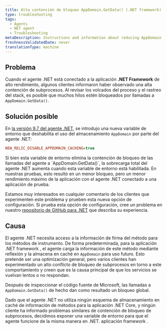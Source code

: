```yaml
---
title: Alta contención de bloqueo AppDomain.GetData() (.NET framework)
type: troubleshooting
tags:
  - Agents
  - NET agent
  - Troubleshooting
metaDescription: Instructions and information about reducing AppDomain.GetData() lock contention for impacted .NET Framework applications
freshnessValidatedDate: never
translationType: machine
---
```


## Problema

Cuando el agente .NET está conectado a la aplicación <DNT>**.NET Framework**</DNT> de alto rendimiento, algunos clientes informaron haber observado una alta contención de subprocesos. Al revisar los volcados del proceso y el rastreo del stack, es posible que muchos hilos estén bloqueados por llamadas a `AppDomain.GetData()`.

## Solución posible

En [la versión 9.7 del agente .NET](/docs/release-notes/agent-release-notes/net-release-notes), se introdujo una nueva variable de entorno que deshabilita el uso del almacenamiento `AppDomain` por parte del agente .NET:

```ini
NEW_RELIC_DISABLE_APPDOMAIN_CACHING=true
```

<Callout variant="caution">
  Si bien esta variable de entorno elimina la contención de bloqueo de las llamadas del agente a `AppDomain.GetData()`, la sobrecarga total del agente .NET aumenta cuando esta variable de entorno está habilitada. En nuestras pruebas, esto resultó en un menor bloqueo, pero un menor rendimiento máximo de la aplicación con el agente .NET conectado a una aplicación de prueba.
</Callout>

Estamos muy interesados en cualquier comentario de los clientes que experimenten este problema y prueben esta nueva opción de configuración. Si prueba esta opción de configuración, cree un problema en nuestro [repositorio de GitHub para .NET](https://github.com/newrelic/newrelic-dotnet-agent) que describa su experiencia.

## Causa

El agente .NET necesita acceso a la información de firma del método para los métodos de instrumento. De forma predeterminada, para la aplicación .NET framework , el agente carga la información de este método mediante reflexión y la almacena en caché en `AppDomain` para uso futuro. Esto pretende ser una optimización general, pero varios clientes han experimentado un alto conflicto de bloqueo de subprocesos en torno a este comportamiento y creen que es la causa principal de que los servicios se vuelvan lentos o no respondan.

Después de inspeccionar el código fuente de Microsoft, las llamadas a `AppDomain.GetData()` de hecho dan como resultado un bloqueo global.

Dado que el agente .NET no utiliza ningún esquema de almacenamiento en caché de información de métodos para la aplicación .NET Core, y ningún cliente ha informado problemas similares de contención de bloqueo de subprocesos, decidimos exponer una variable de entorno para que el agente funcione de la misma manera en .NET. aplicación framework .